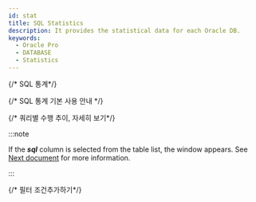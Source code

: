 ```yaml
---
id: stat
title: SQL Statistics
description: It provides the statistical data for each Oracle DB.
keywords:
  - Oracle Pro
  - DATABASE
  - Statistics
---
```


{/* SQL 통계*/}

<Dbstatsqldesc />

{/* SQL 통계 기본 사용 안내 */}

<Dbstatsqlbasic />

{/* 쿼리별 수행 추이, 자세히 보기*/}

<Dbstatsqlviewquery />

:::note

If the ***sql*** column is selected from the table list, the <Cmdname sid="TTL06224" className="uitext" /> window appears. See [Next document](usage-ui#query-details) for more information.

:::

{/* 필터 조건추가하기*/}

<Dbsqlfilter level={2} />
